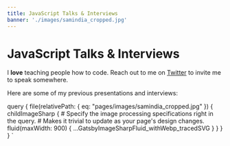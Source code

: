 ```yaml
---
title: JavaScript Talks & Interviews
banner: './images/samindia_cropped.jpg'
---
```



<PageImage image={props.data.file} />

# JavaScript Talks & Interviews

I **love** teaching people how to code. Reach out to me on [Twitter](http://twitter.com/samjulien) to invite me to speak somewhere.

Here are some of my previous presentations and interviews:

<Talks />

  query {
    file(relativePath: { eq: "pages/images/samindia_cropped.jpg" }) {
      childImageSharp {
        # Specify the image processing specifications right in the query.
        # Makes it trivial to update as your page's design changes.
        fluid(maxWidth: 900) {
          ...GatsbyImageSharpFluid_withWebp_tracedSVG
        }
      }
    }
  }
`
